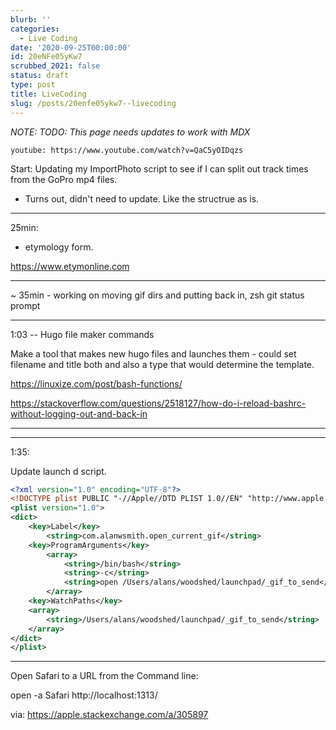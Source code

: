 ```yaml
---
blurb: ''
categories:
  - Live Coding
date: '2020-09-25T00:00:00'
id: 20eNFe05yKw7
scrubbed_2021: false
status: draft
type: post
title: LiveCoding
slug: /posts/20enfe05ykw7--livecoding
---
```


*NOTE: TODO: This page needs updates to work with MDX*



`youtube: https://www.youtube.com/watch?v=QaC5yOIDqzs`


Start: Updating my ImportPhoto script to see if I can split out track times from the GoPro mp4 files. 

- Turns out, didn't need to update. Like the structrue as is. 

---


25min:

- etymology form. 

 https://www.etymonline.com

 ---


 ~ 35min - working on moving gif dirs and putting back in, zsh git status prompt


 ---


 1:03 -- Hugo file maker commands

 Make a tool that makes new hugo files and launches them - could set filename and title both and also a type that would determine the template.

https://linuxize.com/post/bash-functions/

https://stackoverflow.com/questions/2518127/how-do-i-reload-bashrc-without-logging-out-and-back-in

---


---

1:35: 

Update launch d script. 

```xml
<?xml version="1.0" encoding="UTF-8"?>
<!DOCTYPE plist PUBLIC "-//Apple//DTD PLIST 1.0//EN" "http://www.apple.com/DTDs/PropertyList-1.0.dtd">
<plist version="1.0">
<dict>
	<key>Label</key>
		<string>com.alanwsmith.open_current_gif</string>
	<key>ProgramArguments</key>
		<array>
			<string>/bin/bash</string>
			<string>-c</string>
			<string>open /Users/alans/woodshed/launchpad/_gif_to_send</string>
		</array>
	<key>WatchPaths</key>
	<array>
		<string>/Users/alans/woodshed/launchpad/_gif_to_send</string>
	</array>
</dict>
</plist>
```

---


Open Safari to a URL from the Command line:

open -a Safari http://localhost:1313/


via: https://apple.stackexchange.com/a/305897
